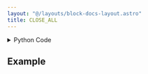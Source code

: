 ```yaml
---
layout: "@/layouts/block-docs-layout.astro"
title: CLOSE_ALL
---
```



<PythonDocsDisplay docstring={docstring} />

<details>
<summary>Python Code</summary>

```python
from flojoy import flojoy, DataContainer
from qcodes.instrument import Instrument
from typing import Optional


@flojoy(deps={"qcodes": "0.39.1"})
def CLOSE_ALL(
    default: Optional[DataContainer] = None,
) -> Optional[DataContainer]:
    """The CLOSE_ALL node closes all QCoDeS instruments and should be run at the start and end of each Flojoy app that uses QCoDeS.

    Returns
    -------
    DataContainer
        optional: The input DataContainer that is returned.
    """

    Instrument.close_all()

    return default

```

[Find this Flojoy Block on GitHub](https://github.com/flojoy-ai/blocks/blob/main/blocks/IO/INSTRUMENTS/QCODES/CLOSE_ALL/CLOSE_ALL.py)

</details>

## Example

<GetHelpWidget />

<AppDisplay app={app} blockName="CLOSE_ALL" client:visible />


